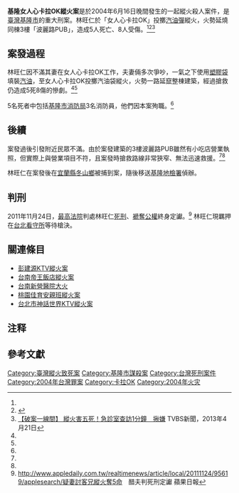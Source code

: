 {{update|time=2016-10-10T01:22:53+00:00}}
{{Infobox civilian attack
|title= 基隆女人心卡拉OK縱火案
|location= {{TWN}}[[基隆市|基隆市]][[中正區_(基隆市)|中正區]]義一路26號<ref name="epochtimes-2004-n570915">{{cite web |url= http://www.epochtimes.com/b5/4/6/17/n570915.htm |title= 汽油彈惹「火」帶走5條命 |date= 2004-06-17 |accessdate= 2015-05-21 |archive-date= 2016-03-04 |archive-url= https://web.archive.org/web/20160304134003/http://www.epochtimes.com/b5/4/6/17/n570915.htm |dead-url= no }}</ref>
|date=2004年6月16日
|motive=[[縱火|縱火]][[殺人|殺人]]
|weapons=[[燃烧瓶|汽油彈（裝塑膠袋）]]
|fatalities=5
|injuries=
|victim=5人
|perps=林旺仁}}

'''基隆女人心卡拉OK縱火案'''是於2004年6月16日晚間發生的一起縱火殺人案件，是[[臺灣|臺灣]][[基隆市|基隆市]]的重大刑案。林旺仁於「女人心卡拉OK」投擲[[燃烧瓶|汽油彈]]縱火，火勢延燒同棟3樓「波麗路PUB」，造成5人死亡、8人受傷。<ref name="epochtimes-2004-n570915"/><ref>{{cite news|author=|title=火海救人 三英雄殉難|url=http://www.appledaily.com.tw/appledaily/article/headline/20040618/1015703|accessdate=2016-03-28|newspaper=[[蘋果日報_(台灣)|蘋果日報]]|date=2004-06-18|archive-date=2016-04-07|archive-url=https://web.archive.org/web/20160407153343/http://www.appledaily.com.tw/appledaily/article/headline/20040618/1015703|dead-url=no}}</ref><ref name="tvbs-2013-206987">[http://news.tvbs.com.tw/entry/206987 【破案一線間】 縱火害五死！急診室查訪1分鐘　揪嫌] {{Wayback|url=http://news.tvbs.com.tw/entry/206987 |date=20150402155029 }} TVBS新聞，2013年4月21日</ref>

== 案發過程 ==
林旺仁因不滿其妻在女人心卡拉OK工作，夫妻倆多次爭吵，一氣之下使用[[塑膠袋|塑膠袋]]填裝[[汽油|汽油]]，至女人心卡拉OK投擲汽油袋縱火，火勢一路延竄整棟建築，經過搶救仍造成5死8傷的慘劇。<ref name="epochtimes-2004-n570915"/><ref name="tvbs-2013-206987"/>

5名死者中包括[[基隆市消防局|基隆市消防局]]3名消防員，他們因本案殉職。<ref name="tvbs-2013-206987"/>

== 後續 ==
案發過後引發附近民眾不滿。由於案發建築的3樓波麗路PUB雖然有小吃店營業執照，但實際上與營業項目不符，且案發時搶救路線非常狹窄、無法迅速救援。<ref name="epochtimes-2004-n570915"/><ref name="tvbs-2013-206987"/>

林旺仁在案發後在[[宜蘭縣|宜蘭縣]][[冬山鄉|冬山鄉]]被捕到案，隨後移送[[基隆地檢署|基隆地檢署]]偵辦。

== 判刑 ==
2011年11月24日，[[最高法院_(中華民國)|最高法院]]判處林旺仁[[死刑|死刑]]、[[褫奪公權|褫奪公權]]終身定讞。<ref>http://www.appledaily.com.tw/realtimenews/article/local/20111124/95619/applesearch/疑妻討客兄縱火奪5命　醋夫判死刑定讞 {{Wayback|url=http://www.appledaily.com.tw/realtimenews/article/local/20111124/95619/applesearch/%E7%96%91%E5%A6%BB%E8%A8%8E%E5%AE%A2%E5%85%84%E7%B8%B1%E7%81%AB%E5%A5%AA5%E5%91%BD |date=20160304204002 }} 蘋果日報</ref> 林旺仁現羈押在[[台北看守所|台北看守所]]等待槍決。

== 關連條目 ==
*[[彭建源KTV縱火案|彭建源KTV縱火案]]
*[[帝王飯店縱火案|台南帝王飯店縱火案]]
*[[行政院衛生署新營醫院北門院區火災事故|台南新營醫院大火]]
*[[鍾德樹|桃園佳育安親班縱火案]]
*[[湯銘雄案|台北市神話世界KTV縱火案]]

== 注释 ==

{{Reflist|2}}

== 參考文獻 ==

{{wikisource|最高法院100年度台上字第6514號刑事判決}}

[[Category:臺灣縱火致死案|Category:臺灣縱火致死案]]
[[Category:基隆市謀殺案|Category:基隆市謀殺案]]
[[Category:台灣死刑案件|Category:台灣死刑案件]]
[[Category:2004年台灣罪案|Category:2004年台灣罪案]]
[[Category:卡拉OK|Category:卡拉OK]]
[[Category:2004年火灾|Category:2004年火灾]]